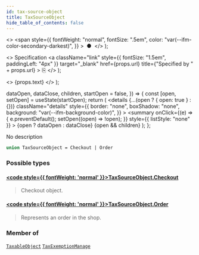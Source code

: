 ```yaml
---
id: tax-source-object
title: TaxSourceObject
hide_table_of_contents: false
---
```


  <>
    <span
      style={{
        fontWeight: "normal",
        fontSize: ".5em",
        color: "var(--ifm-color-secondary-darkest)",
      }}
    >
      &nbsp;●&nbsp;
    </span>
  </>
);

  <>
    Specification
    <a
      className="link"
      style={{ fontSize: "1.5em", paddingLeft: "4px" }}
      target="\_blank"
      href={props.url}
      title={"Specified by " + props.url}
    >
      ⎘
    </a>
  </>
);

  <>
    <span className={props.class}>{props.text}</span>
  </>
);


  dataOpen,
  dataClose,
  children,
  startOpen = false,
}) => {
  const [open, setOpen] = useState(startOpen);
  return (
    <details
      {...(open ? { open: true } : {})}
      className="details"
      style={{
        border: "none",
        boxShadow: "none",
        background: "var(--ifm-background-color)",
      }}
    >
      <summary
        onClick={(e) => {
          e.preventDefault();
          setOpen((open) => !open);
        }}
        style={{ listStyle: "none" }}
      >
        {open ? dataOpen : dataClose}
      </summary>
      {open && children}
    </details>
  );
};

No description

```graphql
union TaxSourceObject = Checkout | Order
```

### Possible types

#### [<code style={{ fontWeight: 'normal' }}>TaxSourceObject.<b>Checkout</b></code>](../../../api-reference/checkout/objects/checkout) <Badge class="badge badge--secondary" text="object"/>

> Checkout object.

#### [<code style={{ fontWeight: 'normal' }}>TaxSourceObject.<b>Order</b></code>](../../../api-reference/orders/objects/order) <Badge class="badge badge--secondary" text="object"/>

> Represents an order in the shop.

### Member of

[`TaxableObject`](../../../api-reference/taxes/objects/taxable-object) <Badge class="badge badge--secondary" text="object"/><Bullet />[`TaxExemptionManage`](../../../api-reference/taxes/objects/tax-exemption-manage) <Badge class="badge badge--secondary" text="object"/>
